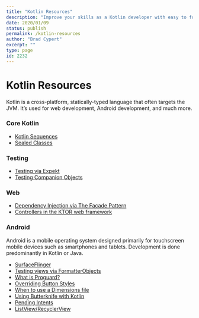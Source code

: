 ```yaml
---
title: "Kotlin Resources"
description: "Improve your skills as a Kotlin developer with easy to follow tutorials for server-side Kotlin and Android!"
date: 2020/01/09
status: publish
permalink: /kotlin-resources
author: "Brad Cypert"
excerpt: ""
type: page
id: 2232
---
```



# Kotlin Resources

Kotlin is a cross-platform, statically-typed language that often targets the JVM. It’s used for web development, Android development, and much more.

### Core Kotlin

- [Kotlin Sequences](/sequence-a-kotlin-type/)
- [Sealed Classes](/kotlin-sealed-classes/)

### Testing

- [Testing via Expekt](/bdd-assertions-expekt-kotlin/)
- [Testing Companion Objects](/static-methods-companion-objects-and-testing/)

### Web

- [Dependency Injection via The Facade Pattern](/the-facade-pattern-for-simple-dependency-injection/)
- [Controllers in the KTOR web framework](/controllers-in-ktor/)

### Android

Android is a mobile operating system designed primarily for touchscreen mobile devices such as smartphones and tablets. Development is done predominantly in Kotlin or Java.

- [SurfaceFlinger](/what-is-androids-surfaceflinger/)
- [Testing views via FormatterObjects](/formatter-objects-testable-fragments/)
- [What is Proguard?](/what-the-heck-is-androids-proguard/)
- [Overriding Button Styles](/overriding-button-styles-in-android/)
- [When to use a Dimensions file](/the-complete-guide-to-dimensions-in-android/)
- [Using Butterknife with Kotlin](/using-butterknife-kotlin/)
- [Pending Intents](/android-pending-intents/)
- [ListView/RecyclerView](/android-listview-recyclerview-adapters/)
